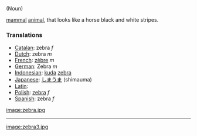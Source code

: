 (Noun)

[[mammal]] [[animal]], that looks like a horse black and white stripes.

===Translations===
*[[Catalan]]: zebra ''f''
*[[Dutch]]: zebra ''m''
*[[French]]: [[zèbre]] ''m''
*[[German]]: Zebra ''m'' 
*[[Indonesian]]: [[kuda]] [[zebra]]
*[[Japanese]]: [[しまうま]] (shimauma)
*[[Latin]]: [[]]
*[[Polish]]: [[zebra]] ''f''
*[[Spanish]]: zebra ''f''

[[image:zebra.jpg]]
----
[[image:zebra3.jpg]]